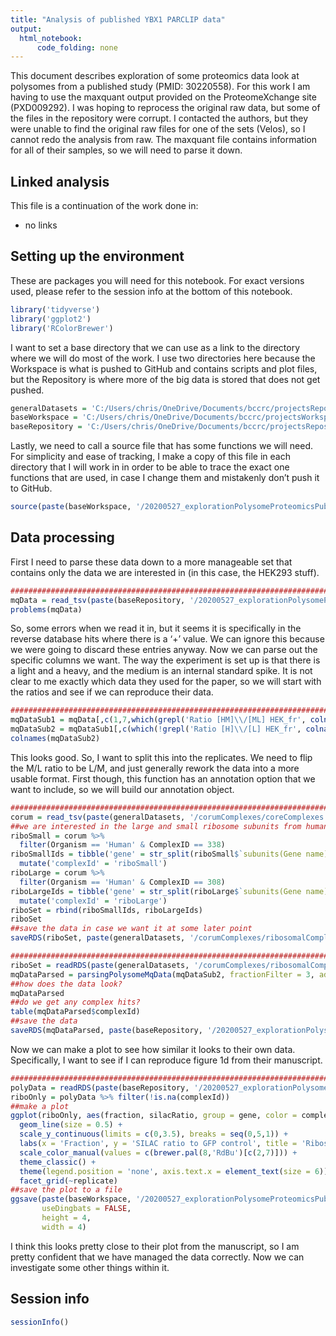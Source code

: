```yaml
---
title: "Analysis of published YBX1 PARCLIP data"
output:
  html_notebook:
      code_folding: none
---
```


This document describes exploration of some proteomics data look at polysomes from a published study (PMID: 30220558). For this work I am having to use the maxquant output provided on the ProteomeXchange site (PXD009292). I was hoping to reprocess the original raw data, but some of the files in the repository were corrupt. I contacted the authors, but they were unable to find the original raw files for one of the sets (Velos), so I cannot redo the analysis from raw. The maxquant file contains information for all of their samples, so we will need to parse it down.

## Linked analysis

This file is a continuation of the work done in:

* no links

## Setting up the environment

These are packages you will need for this notebook. For exact versions used, please refer to the session info at the bottom of this notebook.

```r
library('tidyverse')
library('ggplot2')
library('RColorBrewer')
```

I want to set a base directory that we can use as a link to the directory where we will do most of the work. I use two directories here because the Workspace is what is pushed to GitHub and contains scripts and plot files, but the Repository is where more of the big data is stored that does not get pushed.

```r
generalDatasets = 'C:/Users/chris/OneDrive/Documents/bccrc/projectsRepository/generalDatasets'
baseWorkspace = 'C:/Users/chris/OneDrive/Documents/bccrc/projectsWorkspace/sorensenLab/relatedToYbx1'
baseRepository = 'C:/Users/chris/OneDrive/Documents/bccrc/projectsRepository/sorensenLab/relatedToYbx1'
```

Lastly, we need to call a source file that has some functions we will need. For simplicity and ease of tracking, I make a copy of this file in each directory that I will work in in order to be able to trace the exact one functions that are used, in case I change them and mistakenly don't push it to GitHub.

```r
source(paste(baseWorkspace, '/20200527_explorationPolysomeProteomicsPublished/userDefinedFunctions.R', sep = ''))
```

## Data processing

First I need to parse these data down to a more manageable set that contains only the data we are interested in (in this case, the HEK293 stuff).

```r
##########################################################################################
mqData = read_tsv(paste(baseRepository, '/20200527_explorationPolysomeProteomicsPublished/MaxQuantOutput/proteinGroups.txt', sep = ''))
problems(mqData)
```
So, some errors when we read it in, but it seems it is specifically in the reverse database hits where there is a '+' value. We can ignore this because we were going to discard these entries anyway. Now we can parse out the specific columns we want. The way the experiment is set up is that there is a light and a heavy, and the medium is an internal standard spike. It is not clear to me exactly which data they used for the paper, so we will start with the ratios and see if we can reproduce their data.

```r
##########################################################################################
mqDataSub1 = mqData[,c(1,7,which(grepl('Ratio [HM]\\/[ML] HEK_fr', colnames(mqData))))]
mqDataSub2 = mqDataSub1[,c(which(!grepl('Ratio [H]\\/[L] HEK_fr', colnames(mqDataSub1))))]
colnames(mqDataSub2)
```

This looks good. So, I want to split this into the replicates. We need to flip the M/L ratio to be L/M, and just generally rework the data into a more usable format. First though, this function has an annotation option that we want to include, so we will build our annotation object.

```r
##########################################################################################
corum = read_tsv(paste(generalDatasets, '/corumComplexes/coreComplexes.txt', sep = ''))
##we are interested in the large and small ribosome subunits from human, 40S ribosome is complexID 338, 60S is 308
riboSmall = corum %>%
  filter(Organism == 'Human' & ComplexID == 338)
riboSmallIds = tibble('gene' = str_split(riboSmall$`subunits(Gene name)`,';')[[1]]) %>%
  mutate('complexId' = 'riboSmall')
riboLarge = corum %>%
  filter(Organism == 'Human' & ComplexID == 308)
riboLargeIds = tibble('gene' = str_split(riboLarge$`subunits(Gene name)`,';')[[1]]) %>%
  mutate('complexId' = 'riboLarge')
riboSet = rbind(riboSmallIds, riboLargeIds)
riboSet
##save the data in case we want it at some later point
saveRDS(riboSet, paste(generalDatasets, '/corumComplexes/ribosomalComplexesParsed.rds', sep = ''))
```


```r
##########################################################################################
riboSet = readRDS(paste(generalDatasets, '/corumComplexes/ribosomalComplexesParsed.rds', sep = ''))
mqDataParsed = parsingPolysomeMqData(mqDataSub2, fractionFilter = 3, addAnnotation = TRUE, annotationIndex = riboSet)
##how does the data look?
mqDataParsed
##do we get any complex hits?
table(mqDataParsed$complexId)
##save the data
saveRDS(mqDataParsed, paste(baseRepository, '/20200527_explorationPolysomeProteomicsPublished/dataset_silacRatiosPolysomeParsed.rds', sep = ''))
```

Now we can make a plot to see how similar it looks to their own data. Specifically, I want to see if I can reproduce figure 1d from their manuscript.

```r
##########################################################################################
polyData = readRDS(paste(baseRepository, '/20200527_explorationPolysomeProteomicsPublished/dataset_silacRatiosPolysomeParsed.rds', sep = ''))
riboOnly = polyData %>% filter(!is.na(complexId))
##make a plot
ggplot(riboOnly, aes(fraction, silacRatio, group = gene, color = complexId)) +
  geom_line(size = 0.5) + 
  scale_y_continuous(limits = c(0,3.5), breaks = seq(0,5,1)) +
  labs(x = 'Fraction', y = 'SILAC ratio to GFP control', title = 'Ribosome subunit abundance') +
  scale_color_manual(values = c(brewer.pal(8,'RdBu')[c(2,7)])) +
  theme_classic() +
  theme(legend.position = 'none', axis.text.x = element_text(size = 6)) +
  facet_grid(~replicate)
##save the plot to a file
ggsave(paste(baseWorkspace, '/20200527_explorationPolysomeProteomicsPublished/lineplot_ribosomeSubunitAbundanceReplicates.pdf', sep = ''),
       useDingbats = FALSE,
       height = 4,
       width = 4)
```

I think this looks pretty close to their plot from the manuscript, so I am pretty confident that we have managed the data correctly. Now we can investigate some other things within it.

## Session info

```r
sessionInfo()
```